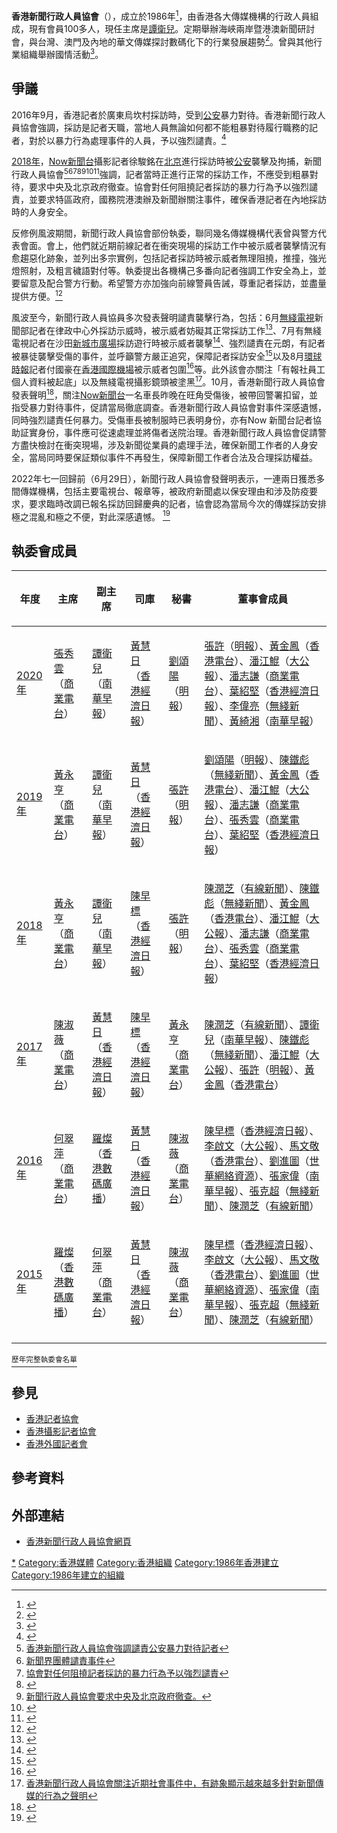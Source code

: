 '''香港新聞行政人員協會'''（{{lang-en|Hong Kong News Executives' Association}}），成立於1986年<ref>{{Cite web |url=http://www.com.cuhk.edu.hk/nea/history.html |title=香港新聞行政人員協會簡介 |access-date=2009-08-22 |archive-date=2009-05-07 |archive-url=https://web.archive.org/web/20090507065435/http://www.com.cuhk.edu.hk/nea/history.html |dead-url=no }}</ref>，由香港各大傳媒機構的行政人員組成，現有會員100多人，現任主席是[[譚衛兒|譚衛兒]]。定期舉辦海峽兩岸暨港澳新聞研討會，與台灣、澳門及內地的華文傳媒探討數碼化下的行業發展趨勢<ref>{{Cite web |url=http://www.nea.org.hk/chi/newsdetail.php?id=286 |title=海峽兩岸暨港澳新聞研討會 |access-date=2019-09-19 |archive-date=2015-11-06 |archive-url=https://web.archive.org/web/20151106012431/http://www.nea.org.hk/chi/newsdetail.php?id=286 |dead-url=no }}</REF>。曾與其他行業組織舉辦國情活動<ref>{{Cite web |url=http://www.nea.org.hk/chi/newsdetail.php?id=332 |title=香港傳媒界從業人員國情研修班 |access-date=2019-08-31 |archive-date=2019-12-28 |archive-url=https://web.archive.org/web/20191228062930/http://www.nea.org.hk/chi/newsdetail.php?id=332 |dead-url=no }}</ref>。

==爭議==
2016年9月，香港記者於廣東烏坎村採訪時，受到[[公安|公安]]暴力對待。香港新聞行政人員協會強調，採訪是記者天職，當地人員無論如何都不能粗暴對待履行職務的記者，對於以暴力行為處理事件的人員，予以強烈譴責。<REF>
{{Cite web |url=http://www.nea.org.hk/chi/newsdetail.php?id=300 |title=NEA就香港記者烏坎村採訪事件發譴責聲明 |access-date=2019-09-19 |archive-date=2016-09-21 |archive-url=https://web.archive.org/web/20160921015806/http://www.nea.org.hk/chi/newsdetail.php?id=300 |dead-url=no }}
</REF>

[[2018年|2018年]]，[[Now新聞台|Now新聞台]]攝影記者徐駿銘在[[北京|北京]]進行採訪時被[[公安|公安]]襲擊及拘捕，新聞行政人員協會<REF>[http://www.nea.org.hk/chi/newsdetail.php?id=344 香港新聞行政人員協會強調譴責公安暴力對待記者]</REF><REF>[https://std.stheadline.com/instant/articles/detail/717736/即時-香港-記者被押-新聞界團體譴責事件-記協促實際行動保障記者 新聞界團體譴責事件]</REF><REF>
[http://www.mingpaocanada.com/Van/index.html 協會對任何阻撓記者採訪的暴力行為予以強烈譴責]{{Dead link|date=2020年1月 |bot=InternetArchiveBot |fix-attempted=yes }}
</REF><REF>
{{Cite web |url=https://thestandnews.com/society/%E8%A8%98%E5%8D%94%E8%88%87%E5%A4%9A%E5%80%8B%E5%82%B3%E5%AA%92%E5%B7%A5%E6%9C%83-%E5%90%91%E4%B8%AD%E8%81%AF%E8%BE%A6%E9%81%9E%E4%BF%A1-%E8%AD%B4%E8%B2%AC%E5%8C%97%E4%BA%AC%E7%84%A1%E7%90%86%E6%8B%98%E6%8E%A7%E9%A6%99%E6%B8%AF%E8%A8%98%E8%80%85/ |title=向中聯辦遞信　譴責北京無理拘控香港記者 |access-date=2021-06-27 |archive-date=2020-12-01 |archive-url=https://web.archive.org/web/20201201122836/https://www.thestandnews.com/society/%E8%A8%98%E5%8D%94%E8%88%87%E5%A4%9A%E5%80%8B%E5%82%B3%E5%AA%92%E5%B7%A5%E6%9C%83-%E5%90%91%E4%B8%AD%E8%81%AF%E8%BE%A6%E9%81%9E%E4%BF%A1-%E8%AD%B4%E8%B2%AC%E5%8C%97%E4%BA%AC%E7%84%A1%E7%90%86%E6%8B%98%E6%8E%A7%E9%A6%99%E6%B8%AF%E8%A8%98%E8%80%85/ |dead-url=no }}
</REF><REF>[https://www.singpao.com.hk/mobile/index.php?fi=instantnews&id=10312 新聞行政人員協會要求中央及北京政府徹查。]</REF><REF>
{{Cite web |url=https://hk.epochtimes.com/news/2018-05-17/85102236 |title=新聞行政人員協會發聲明記者不應受到粗暴對待 |access-date=2019-10-15 |archive-date=2019-10-15 |archive-url=https://web.archive.org/web/20191015175317/http://hk.epochtimes.com/news/2018-05-17/85102236 |dead-url=no }}
</REF><REF>
{{Cite web |url=https://www.am730.com.hk/news/%E6%96%B0%E8%81%9E/%E6%B8%AF%E8%A8%98%E5%85%A7%E5%9C%B0%E6%8E%A1%E8%A8%AA%E6%8E%A5%E9%80%A3%E9%81%87%E6%9A%B4%E5%8A%9B-now%E6%94%9D%E8%A8%98%E9%81%AD%E6%8C%89%E5%9C%B0%E9%8E%96%E6%89%8B%E6%89%A3%E5%B8%B6%E8%B5%B0-126682 |title=協會對任何阻撓記者採訪的暴力行為予以強烈譴責 |access-date=2021-06-27 |archive-date=2018-05-17 |archive-url=https://web.archive.org/web/20180517012439/https://www.am730.com.hk/news/%E6%96%B0%E8%81%9E/%E6%B8%AF%E8%A8%98%E5%85%A7%E5%9C%B0%E6%8E%A1%E8%A8%AA%E6%8E%A5%E9%80%A3%E9%81%87%E6%9A%B4%E5%8A%9B-now%E6%94%9D%E8%A8%98%E9%81%AD%E6%8C%89%E5%9C%B0%E9%8E%96%E6%89%8B%E6%89%A3%E5%B8%B6%E8%B5%B0-126682 |dead-url=no }}
</REF>強調，記者當時正進行正常的採訪工作，不應受到粗暴對待，要求中央及北京政府徹查。協會對任何阻撓記者採訪的暴力行為予以強烈譴責，並要求特區政府，國務院港澳辦及新聞辦關注事件，確保香港記者在內地採訪時的人身安全。

反修例風波期間，新聞行政人員協會部份執委，聯同幾名傳媒機構代表曾與警方代表會面。會上，他們就近期前線記者在衝突現場的採訪工作中被示威者襲擊情況有愈趨惡化跡象，並列出多宗實例，包括記者採訪時被示威者無理阻撓，推撞，強光燈照射，及粗言穢語對付等。執委提出各機構己多番向記者強調工作安全為上，並要留意及配合警方行動。希望警方亦加強向前線警員告誡，尊重記者採訪，並盡量提供方便。<REF>
{{Cite web |url=http://www.nea.org.hk/chi/newsdetail.php?id=337 |title=與警方代表會面，要求尊重新聞採訪自由 |access-date=2019-09-19 |archive-date=2019-12-28 |archive-url=https://web.archive.org/web/20191228063103/http://www.nea.org.hk/chi/newsdetail.php?id=337 |dead-url=no }}
</REF>

風波至今，新聞行政人員協員多次發表聲明譴責襲擊行為，包括：6月[[無綫電視|無綫電視]]新聞部記者在律政中心外採訪示威時，被示威者妨礙其正常採訪工作<REF>
{{Cite web |url=http://www.nea.org.hk/chi/newsdetail.php?id=333 |title=譴責無綫電視記者被妨礙其正常採訪工作 |access-date=2019-10-07 |archive-date=2019-07-03 |archive-url=https://web.archive.org/web/20190703015740/http://nea.org.hk/chi/newsdetail.php?id=333 |dead-url=no }}
</REF>、7月有無綫電視記者在沙田[[新城市廣場|新城市廣場]]採訪遊行時被示威者襲擊<REF>
{{Cite web |url=http://www.nea.org.hk/chi/newsdetail.php?id=335 |title=強烈譴責無綫電視採訪隊採訪沙田遊行時被襲擊聲明 |access-date=2019-10-07 |archive-date=2019-08-03 |archive-url=https://web.archive.org/web/20190803091610/http://nea.org.hk/chi/newsdetail.php?id=335 |dead-url=no }}
</REF>、強烈譴責在元朗，有記者被暴徒襲擊受傷的事件，並呼籲警方嚴正追究，保障記者採訪安全<REF>
{{Cite web |url=http://www.nea.org.hk/chi/newsdetail.php?id=336 |title=強烈譴責在元朗有記者被暴徒襲擊事件 |access-date=2019-09-19 |archive-date=2019-08-03 |archive-url=https://web.archive.org/web/20190803085009/http://nea.org.hk/chi/newsdetail.php?id=336 |dead-url=no }}
</REF>以及8月[[環球時報|環球時報]]記者付國豪在[[香港國際機場|香港國際機場]]被示威者包圍<ref>{{Cite web |url=http://www.nea.org.hk/chi/newsdetail.php?id=338 |title=譴責示威者包圍內地記者 |access-date=2019-10-07 |archive-date=2019-09-02 |archive-url=https://web.archive.org/web/20190902082732/http://www.nea.org.hk/chi/newsdetail.php?id=338 |dead-url=no }}</REF>等。此外該會亦關注「有報社員工個人資料被起底」以及無綫電視攝影鏡頭被塗黑<ref>[http://www.nea.org.hk/chi/newsdetail.php?id=340 香港新聞行政人員協會關注近期社會事件中，有跡象顯示越來越多針對新聞傳媒的行為之聲明]</ref>。10月，香港新聞行政人員協會發表聲明<ref>{{Cite web |url=http://www.nea.org.hk/chi/newsdetail.php?id=343 |title=譴責Now新聞台車長被暴力對待 |access-date=2019-10-15 |archive-date=2019-10-29 |archive-url=https://web.archive.org/web/20191029010516/http://www.nea.org.hk/chi/newsdetail.php?id=343 |dead-url=no }}</ref>，關注[[Now新聞台|Now新聞台]]一名車長昨晚在旺角受傷後，被帶回警署扣留，並指受暴力對待事件，促請當局徹底調查。香港新聞行政人員協會對事件深感遺憾，同時強烈譴責任何暴力。受傷車長被制服時已表明身份，亦有Now 新聞台記者協助証實身份，事件應可從速處理並將傷者送院治理。香港新聞行政人員協會促請警方盡快檢討在衝突現場，涉及新聞從業員的處理手法，確保新聞工作者的人身安全，當局同時要保証類似事件不再發生，保障新聞工作者合法及合理採訪權益。

2022年七一回歸前（6月29日），新聞行政人員協會發聲明表示，一連兩日獲悉多間傳媒機構，包括主要電視台、報章等，被政府新聞處以保安理由和涉及防疫要求，要求臨時改調已報名採訪回歸慶典的記者，協會認為當局今次的傳媒採訪安排極之混亂和極之不便，對此深感遺憾。 <ref>{{Cite web |title=新聞行政人員協會指慶典採訪安排混亂 促政府檢討事件 - RTHK |url=https://news.rthk.hk/rthk/ch/component/k2/1655301-20220629.htm? |website=news.rthk.hk |language=zh-tw |access-date=2022-06-29}}</ref>

==執委會成員==

{| class="wikitable"
|-
! 年度 !! 主席 !! 副主席 !! 司庫 !! 秘書 !! 董事會成員
|-
| [[2020年|2020年]] || [[張秀雲_(香港)|張秀雲]]<br>（[[商業電台|商業電台]]）|| [[譚衛兒|譚衛兒]]<br>（[[南華早報|南華早報]]）|| [[黃慧日|黃慧日]]<br>（[[香港經濟日報|香港經濟日報]]）|| [[劉頌陽|劉頌陽]]<br>（[[明報|明報]]）||[[張許|張許]]（[[明報|明報]]）、[[黃金鳳_(港台)|黃金鳳]]（[[香港電台|香港電台]]）、[[潘江鯤|潘江鯤]]（[[大公報|大公報]]）、[[潘志謙|潘志謙]]（[[商業電台|商業電台]]）、[[葉紹堅|葉紹堅]]（[[香港經濟日報|香港經濟日報]]）、[[李偉亮|李偉亮]]（[[無綫新聞|無綫新聞]]）、[[黃綺湘|黃綺湘]]（[[南華早報|南華早報]]）
|-
| [[2019年|2019年]] || [[黃永亨|黃永亨]]<br>（[[商業電台|商業電台]]） || [[譚衛兒|譚衛兒]]<br>（[[南華早報|南華早報]]） || [[黃慧日|黃慧日]]<br>（[[香港經濟日報|香港經濟日報]]）|| [[張許|張許]]<br>（[[明報|明報]]）|| [[劉頌陽|劉頌陽]]（[[明報|明報]]）、[[陳鐵彪|陳鐵彪]]（[[無綫新聞|無綫新聞]]）、[[黃金鳳_(港台)|黃金鳳]]（[[香港電台|香港電台]]）、[[潘江鯤|潘江鯤]]（[[大公報|大公報]]）、[[潘志謙|潘志謙]]（[[商業電台|商業電台]]）、[[張秀雲_(香港)|張秀雲]]（[[商業電台|商業電台]]）、[[葉紹堅|葉紹堅]]（[[香港經濟日報|香港經濟日報]]）
|-
| [[2018年|2018年]] || [[黃永亨|黃永亨]]<br>（[[商業電台|商業電台]]） || [[譚衛兒|譚衛兒]]<br>（[[南華早報|南華早報]]） || [[陳早標|陳早標]]<br>（[[香港經濟日報|香港經濟日報]]）|| [[張許|張許]]<br>（[[明報|明報]]）|| [[陳潤芝|陳潤芝]]（[[香港有線新聞|有線新聞]]）、[[陳鐵彪|陳鐵彪]]（[[無綫新聞|無綫新聞]]）、[[黃金鳳_(港台)|黃金鳳]]（[[香港電台|香港電台]]）、[[潘江鯤|潘江鯤]]（[[大公報|大公報]]）、[[潘志謙|潘志謙]]（[[商業電台|商業電台]]）、[[張秀雲_(香港)|張秀雲]]（[[商業電台|商業電台]]）、[[葉紹堅|葉紹堅]]（[[香港經濟日報|香港經濟日報]]）
|- 
| [[2017年|2017年]] || [[陳淑薇|陳淑薇]]<br>（[[商業電台|商業電台]]） || [[黃慧日|黃慧日]]<br>（[[香港經濟日報|香港經濟日報]]）|| [[陳早標|陳早標]]<br>（[[香港經濟日報|香港經濟日報]]）|| [[黃永亨|黃永亨]]<br>（[[商業電台|商業電台]]）|| [[陳潤芝|陳潤芝]]（[[香港有線新聞|有線新聞]]）、[[譚衛兒|譚衛兒]]（[[南華早報|南華早報]]）、[[陳鐵彪|陳鐵彪]]（[[無綫新聞|無綫新聞]]）、[[潘江鯤|潘江鯤]]（[[大公報|大公報]]）、[[張許|張許]]（[[明報|明報]]）、[[黃金鳳_(港台)|黃金鳳]]（[[香港電台|香港電台]]）
|-
| [[2016年|2016年]] || [[何翠萍|何翠萍]]<br>（[[商業電台|商業電台]]） || [[羅燦|羅燦]]<br>（[[香港數碼廣播|香港數碼廣播]]）|| [[黃慧日|黃慧日]]<br>（[[香港經濟日報|香港經濟日報]]）|| [[陳淑薇|陳淑薇]]<br>（[[商業電台|商業電台]]）||[[陳早標|陳早標]]（[[香港經濟日報|香港經濟日報]]）、[[李啟文|李啟文]]（[[大公報|大公報]]）、[[馬文敬|馬文敬]]（[[香港電台|香港電台]]）、[[劉進圖|劉進圖]]（[[世華網絡資源|世華網絡資源]]）、[[張家偉|張家偉]]（[[南華早報|南華早報]]）、[[張克超|張克超]]（[[無綫新聞|無綫新聞]]）、[[陳潤芝|陳潤芝]]（[[香港有線新聞|有線新聞]]）
|-
| [[2015年|2015年]] || [[羅燦|羅燦]]<br>（[[香港數碼廣播|香港數碼廣播]]）|| [[何翠萍|何翠萍]]<br>（[[商業電台|商業電台]]） || [[黃慧日|黃慧日]]<br>（[[香港經濟日報|香港經濟日報]]）|| [[陳淑薇|陳淑薇]]<br>（[[商業電台|商業電台]]）||[[陳早標|陳早標]]（[[香港經濟日報|香港經濟日報]]）、[[李啟文|李啟文]]（[[大公報|大公報]]）、[[馬文敬|馬文敬]]（[[香港電台|香港電台]]）、[[劉進圖|劉進圖]]（[[世華網絡資源|世華網絡資源]]）、[[張家偉|張家偉]]（[[南華早報|南華早報]]）、[[張克超|張克超]]（[[無綫新聞|無綫新聞]]）、[[陳潤芝|陳潤芝]]（[[香港有線新聞|有線新聞]]）
|-
|}
[http://www.nea.org.hk/chi/htmlpage.php?id=5 <sup>歷年完整執委會名單</sup>]

==參見==
* [[香港記者協會|香港記者協會]]
* [[香港攝影記者協會|香港攝影記者協會]]
* [[香港外國記者會|香港外國記者會]]

==參考資料==
{{reflist}}

==外部連結==
* [https://web.archive.org/web/20090606194638/http://www.com.cuhk.edu.hk/nea/ 香港新聞行政人員協會網頁]

[[Category:香港記者|*]]
[[Category:香港媒體|Category:香港媒體]]
[[Category:香港組織|Category:香港組織]]
[[Category:1986年香港建立|Category:1986年香港建立]]
[[Category:1986年建立的組織|Category:1986年建立的組織]]